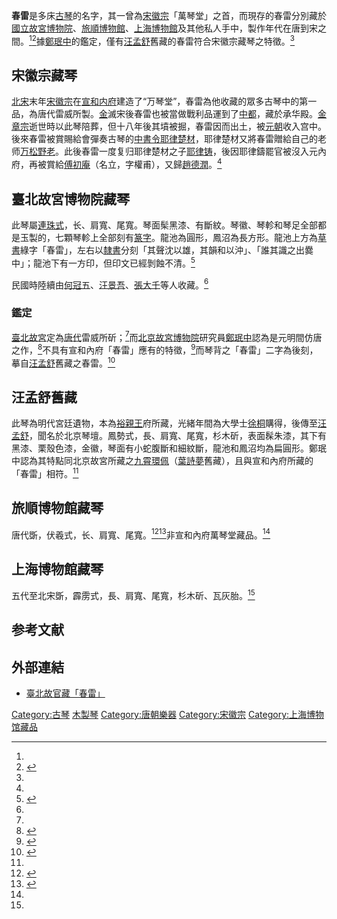 {{otheruses|other=[[中國電視公司|中國電視公司]]第三部[[連續劇|連續劇]]|春雷 (中視電視劇)}}
'''春雷'''是多床[[古琴|古琴]]的名字，其一曾為[[宋徽宗|宋徽宗]]「萬琴堂」之首，而現存的春雷分別藏於[[國立故宮博物院|國立故宮博物院]]、[[旅順博物館|旅順博物館]]、[[上海博物館|上海博物館]]及其他私人手中，製作年代在唐到宋之間。<ref name="千年"/><ref>{{Cite web|title=春雷、石上枯、玉壺冰，浙博唐宋古琴特展呈現傳世古琴|url=https://news.sina.com.tw/article/20190907/32591542.html|access-date=2021-08-27|date=2019-09-07|work=新浪新聞中心|archive-date=2021-08-27|archive-url=https://web.archive.org/web/20210827094109/https://news.sina.com.tw/article/20190907/32591542.html|dead-url=no}}</ref>據[[鄭珉中|鄭珉中]]的鑑定，僅有[[汪孟舒|汪孟舒]]舊藏的春雷符合宋徽宗藏琴之特徵。<ref name="宣和"/>

== 宋徽宗藏琴 ==

[[北宋|北宋]]末年[[宋徽宗|宋徽宗]]在[[宣和内府|宣和内府]]建造了“万琴堂”，春雷為他收藏的眾多古琴中的第一品，為唐代雷威所製。[[金朝|金]]滅宋後春雷也被當做戰利品運到了[[金中都|中都]]，藏於承华殿。[[金章宗|金章宗]]逝世時以此琴陪葬，但十八年後其墳被掘，春雷因而出土，被[[元朝|元朝]]收入宫中。後來春雷被賞賜給會彈奏古琴的[[中書令|中書令]][[耶律楚材|耶律楚材]]，耶律楚材又將春雷贈給自己的老师[[万松野老|万松野老]]。此後春雷一度复归耶律楚材之子[[耶律铸|耶律铸]]，後因耶律鑄罷官被沒入元內府，再被賞給[[傅初庵|傅初庵]]（名立，字權甫），又歸[[趙德潤|趙德潤]]。<ref name="宣和"/>

== 臺北故宮博物院藏琴 ==

此琴屬[[古琴琴式列表|連珠式]]，长{{convert|126|cm}}、肩寬{{convert|22.1|cm}}、尾寬{{convert|17.2|cm}}。琴面髤黑漆、有斷紋。琴徽、琴軫和琴足全部都是玉製的，七顆琴軫上全部刻有[[篆字|篆字]]。龍池為圓形，鳳沼為長方形。龍池上方為[[草書|草書]]綠字「春雷」，左右以[[隸書|隸書]]分刻「其聲沈以雄，其韻和以沖」、「誰其識之出爨中」；龍池下有一方印，但印文已經剝蝕不清。<ref name="國立故宮">{{Cite web|url=https://theme.npm.edu.tw/selection/Article.aspx?sNo=04001029|title=典藏精選：「春雷」琴|accessdate=2021-10-14|work=|publisher=[[國立故宮博物院|國立故宮博物院]]|archive-date=2021-10-13|archive-url=https://web.archive.org/web/20211013121722/https://theme.npm.edu.tw/selection/Article.aspx?sNo=04001029|dead-url=no}}</ref>

民國時陸續由[[何冠五|何冠五]]、[[汪景吾|汪景吾]]、[[張大千|張大千]]等人收藏。<ref name="國立故宮"/>

===鑑定===

[[臺北故宮|臺北故宮]]定為[[唐代|唐代]]雷威所斫；<ref name="國立故宮"/>而[[北京故宮博物院|北京故宮博物院]]研究員[[鄭珉中|鄭珉中]]認為是元明間仿唐之作，<ref>{{Cite journal|title=〈臺北故宮藏古琴考辨〉|author=鄭珉中|url=http://cnki.sris.com.tw/kcms/detail/detail.aspx?QueryID=5&CurRec=1&DbCode=CJFD&dbname=CJFD2002&filename=GGBW200202001|journal=《故宮博物院院刊》|issue=2|year=2002}}</ref>不具有宣和內府「春雷」應有的特徵，<ref name="宣和">{{Cite journal|title=〈宣和內府所藏“春雷”琴考析〉|author=鄭珉中|url=http://cnki.sris.com.tw/kcms/detail/detail.aspx?QueryID=5&CurRec=1&DbCode=CJFD&dbname=CJFD2002&filename=GGBW200202001|journal=《故宮博物院院刊》|issue=2|year=1993}}</ref>而琴背之「春雷」二字為後刻，摹自[[汪孟舒|汪孟舒]]舊藏之春雷。<ref>{{Cite journal|title=〈古琴辨偽瑣談〉|author=鄭珉中|url=http://cnki.sris.com.tw/kcms/detail/detail.aspx?QueryID=3&CurRec=2&DbCode=CJFD&dbname=CJFD9495&filename=GGBW199404000|journal=《故宮博物院院刊》|issue=4|year=1994|access-date=2022-01-05|archive-date=2022-01-05|archive-url=https://web.archive.org/web/20220105044707/http://cnki.sris.com.tw/kcms/detail/detail.aspx?QueryID=3&CurRec=2&DbCode=CJFD&dbname=CJFD9495&filename=GGBW199404000}}</ref>

== 汪孟舒舊藏 ==

此琴為明代宮廷遺物，本為[[裕親王|裕親王]]府所藏，光緒年間為大學士[[徐桐|徐桐]]購得，後傳至[[汪孟舒|汪孟舒]]，聞名於北京琴壇。鳳勢式，長{{convert|123|cm}}、肩寬{{convert|20.5|cm}}、尾寬{{convert|14.7|cm}}，杉木斫，表面髹朱漆，其下有黑漆、栗殼色漆，金徽，琴面有小蛇腹斷和細紋斷，龍池和鳳沼均為扁圓形。鄭珉中認為其特點同北京故宮所藏之[[九霄環佩#故宮博物院所藏|九霄環佩]]（[[葉詩夢|葉詩夢]]舊藏），且與宣和內府所藏的「春雷」相符。<ref name="宣和"/>

== 旅順博物館藏琴 ==

唐代斲，伏羲式，长{{convert|123.2|cm}}、肩寬{{convert|20.3|cm}}、尾寬{{convert|13.9|cm}}。<ref name="千年">{{Cite book|title=《千年清音：唐宋古琴特展》|publisher=浙江攝影出版社|year=2019|isbn=9787551426497|location=杭州市|editor-last=浙江省博物館|editor-link=浙江省博物館}}</ref><ref>{{Cite web|title=旅博藏春雷琴赴浙江省博物馆参展|url=http://lvshunmuseum.org/News/NewsDetail.aspx?ID=1285|date=2019-09-06|access-date=2022-01-05|work=旅顺博物馆|archive-date=2022-01-05|archive-url=https://web.archive.org/web/20220105042229/http://lvshunmuseum.org/News/NewsDetail.aspx?ID=1285}}</ref>非宣和內府萬琴堂藏品。<ref name="宣和"/>

== 上海博物館藏琴 ==

五代至北宋斲，霹雳式，長{{convert|121.3|cm}}、肩寬{{convert|21.8|cm}}、尾寬{{convert|16|cm}}，杉木斫、瓦灰胎。<ref name="千年"/>

==参考文献==
{{reflist}}

== 外部連結 ==
*[https://theme.npm.edu.tw/selection/Article.aspx?sNo=04001029 臺北故官藏「春雷」] {{Wayback|url=https://theme.npm.edu.tw/selection/Article.aspx?sNo=04001029 |date=20211013121722 }}

{{古琴}}
[[Category:古琴|Category:古琴]]
[[Category:國立故宮博物院儀禮器物|木製琴]]
[[Category:唐朝樂器|Category:唐朝樂器]]
[[Category:宋徽宗|Category:宋徽宗]]
[[Category:上海博物馆藏品|Category:上海博物馆藏品]]